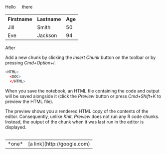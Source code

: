 ```{=html}
Hello &nbsp; &nbsp; there
<table style="width:100%">
  <tr>
    <th>Firstname</th>
    <th>Lastname</th>
    <th>Age</th>
  </tr>
  <tr>
    <td>Jill</td>
    <td>Smith</td>
    <td>50</td>
  </tr>
  <tr>
    <td>Eve</td>
    <td>Jackson</td>
    <td>94</td>
  </tr>
</table>
<table
```

After

Add a new chunk by clicking the *Insert Chunk* button on the toolbar or by pressing *Cmd+Option+I*.

``` {#dsadadsq .r}
<HTML>
  <DOC>
  </HTML>
```

When you save the notebook, an HTML file containing the code and output will be saved alongside it (click the *Preview* button or press *Cmd+Shift+K* to preview the HTML file).


The preview shows you a rendered HTML copy of the contents of the editor. Consequently, unlike *Knit*, *Preview* does not run any R code chunks. Instead, the output of the chunk when it was last run in the editor is displayed.


```{=html}
<table>
<tr>
<td>*one*</td>
<td>[a link](http://google.com)</td>
</tr>
</table>
```
